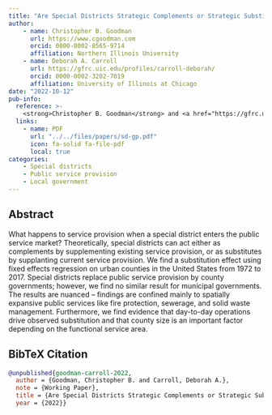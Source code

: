 ```yaml
---
title: "Are Special Districts Strategic Complements or Strategic Substitutes?"
author: 
    - name: Christopher B. Goodman
      url: https://www.cgoodman.com
      orcid: 0000-0002-8565-9714
      affiliation: Northern Illinois University
    - name: Deborah A. Carroll
      url: https://gfrc.uic.edu/profiles/carroll-deborah/
      orcid: 0000-0002-3202-7019
      affiliation: University of Illinois at Chicago
date: "2022-10-12"
pub-info:
  reference: >-
    <strong>Christopher B. Goodman</strong> and <a href="https://gfrc.uic.edu/profiles/carroll-deborah/">Deborah A. Carroll</a>. “Are Special Districts Strategic Complements or Strategic Substitutes?”
  links:
    - name: PDF
      url: "../../files/papers/sd-gp.pdf"
      icon: fa-solid fa-file-pdf
      local: true
categories:
    - Special districts
    - Public service provision 
    - Local government
---
```


## Abstract
What happens to service provision when a special district enters the public service market? Theoretically, special districts can act either as complements by supplementing existing service provision, or as substitutes by supplanting current service provision. We find a substitution effect using fixed effects regression on urban counties in the United States from 1972 to 2017. Special districts replace public service provision by county governments; however, we find no similar result for municipal governments. The results are nuanced – findings are confined mainly to spatially expansive public services like fire protection, sewerage, and solid waste management. Furthermore, we find evidence that day-to-day operations drive observed substitution and that county size is an important factor depending on the functional service area.

## BibTeX Citation
```bib
@unpublished{goodman-carroll-2022,
  author = {Goodman, Christopher B. and Carroll, Deborah A.},
  note = {Working Paper},
  title = {Are Special Districts Strategic Complements or Strategic Substitutes?},
  year = {2022}}
```
